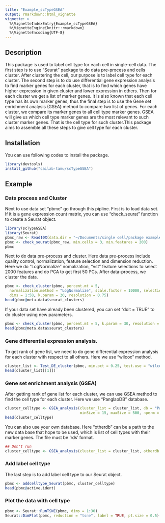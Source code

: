 ```yaml
---
title: "Example_scTypeGSEA"
output: rmarkdown::html_vignette
vignette: >
  %\VignetteIndexEntry{Example_scTypeGSEA}
  %\VignetteEngine{knitr::rmarkdown}
  %\VignetteEncoding{UTF-8}
---
```


## Description

This package is used to label cell type for each cell in single-cell data. The first step is to use “Seurat” package to do data pre-process and cells cluster. After clustering the cell, our purpose is to label cell type for each cluster. The second step is to do use differential gene expression analysis to find marker genes for each cluster, that is to find which genes have higher expression in given cluster and lower expression in others. Then for each cluster we get a list of marker genes. It is also known that each cell type has its own marker genes, thus the final step is to use the Gene set enrichment analysis (GSEA) method to compare two list of genes. For each cluster, we compare its marker genes to all cell type marker genes. GSEA will give us which cell type marker genes are the most relevant to such cluster marker genes. That is the cell type for such cluster.This package aims to assemble all these steps to give cell type for each cluster.

## Installation

You can use following codes to install the package.

```r
library(devtools)
install_github("cailab-tamu/scTypeGSEA")
```

## Example
### Data process and Cluster
Next to use data set "pbmc" go through this pipline. First is to load data set. If it is a gene expression count matrix, you can use "check_seurat" function to create a Seurat object.
```r
library(scTypeGSEA)
library(Seurat)
pbmc_raw <- Read10X(data.dir = "~/Documents/single cell/package example/R package/Seurat/cluster/data set")
pbmc <- check_seurat(pbmc_raw, min.cells = 3, min.features = 200)
pbmc
```
Next to do data pre-process and cluster. Here data pre-process include quality control, normalization, feature selection and dimension reduction. Here we do “LogNormalize” nomalization, "vst" feature selections to select 2000 features and do PCA to get first 50 PCs. After data-process, we cluster the data.
```r
pbmc <- check_cluster(pbmc, percent.mt = 5,
  normalization.method = "LogNormalize", scale.factor = 10000, selection.method = "vst", nfeatures = 2000, npcs = 50,
  dims = 1:50, k.param = 20, resolution = 0.75)
head(pbmc@meta.data$seurat_clusters)
```

If your data set have already been clustered, you can set "doit = TRUE" to do cluster using new parameters.
```r
pbmc <- check_cluster(pbmc, percent.mt = 5, k.param = 30, resolution = 0.5, doit = TRUE)
head(pbmc@meta.data$seurat_clusters)
```

### Gene differential expression analysis.
To get rank of gene list, we need to do gene differential expression analysis for each cluster with respect to all others. Here we use "wilcox" method.
```r
cluster_list <- Test_DE_cluster(pbmc, min.pct = 0.25, test.use = "wilcox")
head(cluster_list[[1]])
```

### Gene set enrichment analysis (GSEA)
After getting rank of gene list for each cluster, we can use GSEA method to find the cell type for each cluster. Here we use "PanglaoDB" database.
```r
cluster_celltype <- GSEA_analysis(cluster_list = cluster_list, db = "PanglaoDB_list", 
                                  minSize = 15, maxSize = 500, nperm = 1000)
head(cluster_celltype)
```
You can also use your own database. Here "otherdb" can be a path to the new data base that hope to be used, which is list of cell types with their marker genes. The file must be 'rds' format.
```r
## Don't run
cluster_celltype <- GSEA_analysis(cluster_list = cluster_list, otherdb = "path/to/your/rdsfile")
```

### Add label cell type
The last step is to add label cell type to our Seurat object.
```r
pbmc <- addcelltype_Seurat(pbmc, cluster_celltype)
head(pbmc@active.ident)
```

### Plot the data with cell type

```r
pbmc <- Seurat::RunTSNE(pbmc, dims = 1:30)
Seurat::DimPlot(pbmc, reduction = "tsne", label = TRUE, pt.size = 0.5) + NoLegend()
```
